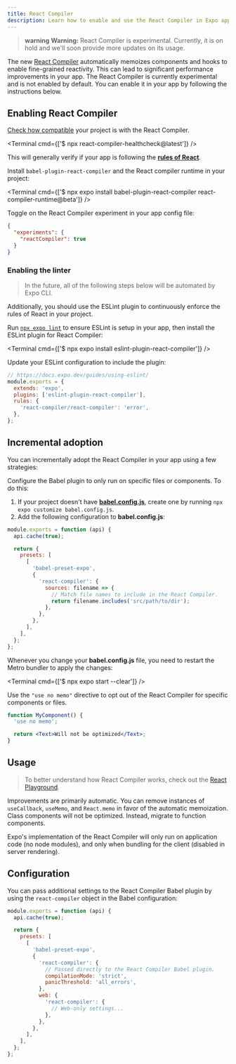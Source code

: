 ```yaml
---
title: React Compiler
description: Learn how to enable and use the React Compiler in Expo apps.
---
```



> **warning** **Warning:** React Compiler is experimental. Currently, it is on hold and we'll soon provide more updates on its usage.

The new [React Compiler](https://react.dev/learn/react-compiler) automatically memoizes components and hooks to enable fine-grained reactivity. This can lead to significant performance improvements in your app. The React Compiler is currently experimental and is not enabled by default. You can enable it in your app by following the instructions below.

## Enabling React Compiler

<Step label="1">

[Check how compatible](https://react.dev/learn/react-compiler#checking-compatibility) your project is with the React Compiler.

<Terminal cmd={['$ npx react-compiler-healthcheck@latest']} />

This will generally verify if your app is following the [**rules of React**](https://react.dev/reference/rules).

</Step>

<Step label="2">

Install `babel-plugin-react-compiler` and the React compiler runtime in your project:

<Terminal cmd={['$ npx expo install babel-plugin-react-compiler react-compiler-runtime@beta']} />

</Step>

<Step label="3">

Toggle on the React Compiler experiment in your app config file:

```json app.json
{
  "experiments": {
    "reactCompiler": true
  }
}
```

</Step>

### Enabling the linter

> In the future, all of the following steps below will be automated by Expo CLI.

Additionally, you should use the ESLint plugin to continuously enforce the rules of React in your project.

<Step label="1">

Run [`npx expo lint`](/guides/using-eslint/#eslint) to ensure ESLint is setup in your app, then install the ESLint plugin for React Compiler:

<Terminal cmd={['$ npx expo install eslint-plugin-react-compiler']} />

</Step>

<Step label="2">

Update your ESLint configuration to include the plugin:

```js .eslintrc.js
// https://docs.expo.dev/guides/using-eslint/
module.exports = {
  extends: 'expo',
  plugins: ['eslint-plugin-react-compiler'],
  rules: {
    'react-compiler/react-compiler': 'error',
  },
};
```

</Step>

## Incremental adoption

You can incrementally adopt the React Compiler in your app using a few strategies:

<Step label="1">

Configure the Babel plugin to only run on specific files or components. To do this:

1. If your project doesn't have [**babel.config.js**](/versions/latest/config/babel/), create one by running `npx expo customize babel.config.js`.
2. Add the following configuration to **babel.config.js**:

```js babel.config.js
module.exports = function (api) {
  api.cache(true);

  return {
    presets: [
      [
        'babel-preset-expo',
        {
          'react-compiler': {
            sources: filename => {
              // Match file names to include in the React Compiler.
              return filename.includes('src/path/to/dir');
            },
          },
        },
      ],
    ],
  };
};
```

Whenever you change your **babel.config.js** file, you need to restart the Metro bundler to apply the changes:

<Terminal cmd={['$ npx expo start --clear']} />

</Step>

<Step label="2">

Use the `"use no memo"` directive to opt out of the React Compiler for specific components or files.

```jsx
function MyComponent() {
  'use no memo';

  return <Text>Will not be optimized</Text>;
}
```

</Step>

## Usage

> To better understand how React Compiler works, check out the [React Playground](https://playground.react.dev/).

Improvements are primarily automatic. You can remove instances of `useCallback`, `useMemo`, and `React.memo` in favor of the automatic memoization. Class components will not be optimized. Instead, migrate to function components.

Expo's implementation of the React Compiler will only run on application code (no node modules), and only when bundling for the client (disabled in server rendering).

## Configuration

You can pass additional settings to the React Compiler Babel plugin by using the `react-compiler` object in the Babel configuration:

```js babel.config.js
module.exports = function (api) {
  api.cache(true);

  return {
    presets: [
      [
        'babel-preset-expo',
        {
          'react-compiler': {
            // Passed directly to the React Compiler Babel plugin.
            compilationMode: 'strict',
            panicThreshold: 'all_errors',
          },
          web: {
            'react-compiler': {
              // Web-only settings...
            },
          },
        },
      ],
    ],
  };
};
```
